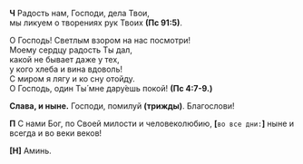 **Ч** Радость нам, Господи, дела Твои,  
мы ликуем о творениях рук Твоих **(Пс 91:5)**.

О Господь! Светлым взором на нас посмотри!  
Моему сердцу радость Ты дал,  
какой не бывает даже у тех,  
у кого хлеба и вина вдоволь!  
С миром я лягу и ко сну отойду.  
О Господь, один Ты́ мне дару́ешь покой! **(Пс 4:7-9.)**

**Слава, и ныне.** Господи, помилуй **(трижды)**. Благослови!

**П** С нами Бог, по Своей милости и человеколюбию, **[**`во все дни:`**]** ныне и всегда и во веки веков!

**[Н]** Аминь.
